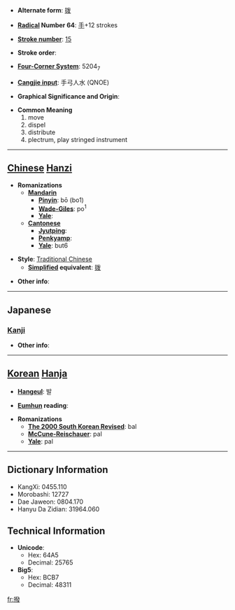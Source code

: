 * '''Alternate form''': [[拨]]

* '''[[Wiktionary:Chinese radical index| Radical]] Number 64''': [[Wiktionary:Chinese radical index 手|手]]+12 strokes

* '''[[Wiktionary:Chinese total strokes index|Stroke number]]''': [[Wiktionary:Chinese total strokes index 15|15]]

* '''Stroke order''': 

* '''[[Wiktionary:Chinese four corner index|Four-Corner System]]''': 5204<sub>7</sub>

* '''[[Wiktionary:Chinese Cangjie index|Cangjie input]]''': 手弓人水 (QNOE)

* '''Graphical Significance and Origin''': 

* '''Common Meaning'''
*#move
*# dispel
*# distribute
*# plectrum, play stringed instrument


----

== [[Chinese]] [[Hanzi]] ==

* '''Romanizations'''
** '''[[Mandarin]]'''
*** '''[[Pinyin]]''': bō (bo1)
*** '''[[Wade-Giles]]''': po<sup>1</sup>
*** '''[[Yale]]''': 
** '''[[Cantonese]]'''
*** '''[[Jyutping]]''':
*** '''[[Penkyamp]]''': 
*** '''[[Yale]]''': but6

* '''Style''': [[Traditional Chinese]] 
** '''[[Simplified Chinese|Simplified]] equivalent''': [[拨]]

* '''Other info''': 

----

==Japanese==
===[[Kanji]]===
{{kanji|on readings=[[はつ]] (hatsu), [[ばち]] (bachi)|kun readings=[[はねる]] (haneru), [[おさめる]] (osameru)}}

* '''Other info''':  

----

== [[Korean]] [[Hanja]] ==

* '''[[Hangeul]]''': 발

* '''[[Eumhun]] reading''': 

* '''Romanizations'''
** '''[[The 2000 South Korean Revised Romanization|The 2000 South Korean Revised]]''': bal
** '''[[McCune-Reischauer]]''': pal
** '''[[Yale]]''': pal

----

== Dictionary Information ==

* KangXi: 0455.110
* Morobashi: 12727
* Dae Jaweon: 0804.170
* Hanyu Da Zidian: 31964.060

== Technical Information ==

* '''Unicode''':
** Hex: 64A5
** Decimal: 25765
* '''Big5''':
** Hex: BCB7
** Decimal: 48311

[[fr:撥]]